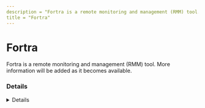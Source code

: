 ```yaml
---
description = "Fortra is a remote monitoring and management (RMM) tool. More information will be added as it becomes available."
title = "Fortra"
---
```




# Fortra

Fortra is a remote monitoring and management (RMM) tool. More information will be added as it becomes available.

### Details
<Details author={""}
         category={""}
         created={""}
         website={""}
         lastModified={"2/7/2024"}
         privileges={""}
         free={ false }
         verification={ false }
/>






### Forensic Artifacts




#### Network Artifacts
<EuiSpacer size="xl"/>
<NetworkArtifactsTable data={ [{"Description": "Known remote domains", "Domains": ["fortra.com"], "Ports": []}] }/>




### Detections
- Detects potential network activity of Fortra RMM tool
  - [Sigma Rule](https://github.com/magicsword-io/LOLRMM/blob/main/detections/sigma/fortra_network_sigma.yml)

### References
- [https://www.fortra.com - No free/cloud RMM softwars listed](https://www.fortra.com - No free/cloud RMM softwars listed)

